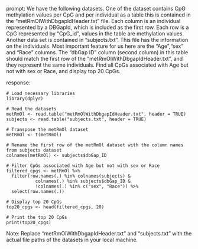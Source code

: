 prompt:
We have the following datasets. One of the dataset contains CpG methylation values per CpG and per individual as a table this is contained in the “metRmOlWithDbgapIdHeader.txt” file. Each column is an individual represented by a DBGapId, which is included as the first row. Each row is a CpG represented by "CpG_id", values in the table are methylation values. Another data set is contained in “subjects.txt”. This file has the information on the individuals. Most important feature for us here are the "Age","sex" and "Race" columns. The "dbGap ID" column (second column) in this table should match the first row of the "metRmOlWithDbgapIdHeader.txt", and they represent the same individuals. Find all CpGs associated with Age but not with sex or Race, and display top 20 CpGs.

response:
```
# Load necessary libraries
library(dplyr)

# Read the datasets
metRmOl <- read.table("metRmOlWithDbgapIdHeader.txt", header = TRUE)
subjects <- read.table("subjects.txt", header = TRUE)

# Transpose the metRmOl dataset
metRmOl <- t(metRmOl)

# Rename the first row of the metRmOl dataset with the column names from subjects dataset
colnames(metRmOl) <- subjects$dbGap_ID

# Filter CpGs associated with Age but not with sex or Race
filtered_cpgs <- metRmOl %>% 
  filter(row.names(.) %in% colnames(subjects) & 
           colnames(.) %in% subjects$dbGap_ID & 
           !colnames(.) %in% c("sex", "Race")) %>%
  select(row.names(.))

# Display top 20 CpGs
top20_cpgs <- head(filtered_cpgs, 20)

# Print the top 20 CpGs
print(top20_cpgs)
```
Note: Replace "metRmOlWithDbgapIdHeader.txt" and "subjects.txt" with the actual file paths of the datasets in your local machine.
